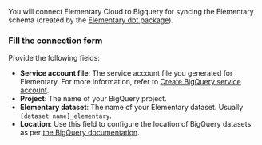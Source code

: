 You will connect Elementary Cloud to Bigquery for syncing the Elementary schema (created by the [Elementary dbt package](/cloud/onboarding/quickstart-dbt-package)).

<Snippet file="dwh/bigquery/cloud_service_account.mdx" />

<Snippet file="cloud/integrations/permissions-and-security.mdx" />

### Fill the connection form

Provide the following fields:

- **Service account file**: The service account file you generated for Elementary. For more information, refer to [Create BigQuery service account](/integrations/bigquery#create-bigquery-service-account).
- **Project**: The name of your BigQuery project.
- **Elementary dataset**: The name of your Elementary dataset. Usually `[dataset name]_elementary`.
- **Location**: Use this field to configure the location of BigQuery datasets as per [the BigQuery documentation](https://cloud.google.com/bigquery/docs/locations).

<Snippet file="cloud/integrations/ip-allowlist.mdx" />
